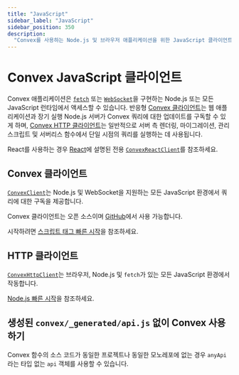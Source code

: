 ```yaml
---
title: "JavaScript"
sidebar_label: "JavaScript"
sidebar_position: 350
description:
  "Convex를 사용하는 Node.js 및 브라우저 애플리케이션을 위한 JavaScript 클라이언트"
---
```



# Convex JavaScript 클라이언트

Convex 애플리케이션은 [`fetch`](https://developer.mozilla.org/en-US/docs/Web/API/fetch) 또는
[`WebSocket`](https://developer.mozilla.org/en-US/docs/Web/API/WebSocket)을 구현하는 Node.js 또는 모든 JavaScript 런타임에서 액세스할 수 있습니다. 반응형 [Convex 클라이언트](/api/classes/browser.ConvexClient)는 웹 애플리케이션과 장기 실행 Node.js 서버가 Convex 쿼리에 대한 업데이트를 구독할 수 있게 하며, [Convex HTTP 클라이언트](/api/classes/browser.ConvexHttpClient)는 일반적으로 서버 측 렌더링, 마이그레이션, 관리 스크립트 및 서버리스 함수에서 단일 시점의 쿼리를 실행하는 데 사용됩니다.

React를 사용하는 경우 [React](/client/react.mdx)에 설명된 전용
[`ConvexReactClient`](/api/classes/browser.ConvexClient)를 참조하세요.

## Convex 클라이언트

[`ConvexClient`](/api/classes/browser.ConvexClient)는 Node.js 및 WebSocket을 지원하는 모든 JavaScript 환경에서 쿼리에 대한 구독을 제공합니다.


<TSAndJSSnippet title="script.ts" sourceTS={VanillaTS} sourceJS={VanillaJS} />

Convex 클라이언트는 오픈 소스이며
[GitHub](https://github.com/get-convex/convex-js)에서 사용 가능합니다.

시작하려면 [스크립트 태그 빠른 시작](/quickstart/script-tag.mdx)을 참조하세요.

## HTTP 클라이언트


[`ConvexHttpClient`](/api/classes/browser.ConvexHttpClient)는 브라우저, Node.js 및 `fetch`가 있는 모든 JavaScript 환경에서 작동합니다.

[Node.js 빠른 시작](/quickstart/nodejs.mdx)을 참조하세요.

<TSAndJSSnippet title="script.ts" sourceTS={Example} sourceJS={Example} />

## 생성된 `convex/_generated/api.js` 없이 Convex 사용하기

Convex 함수의 소스 코드가 동일한 프로젝트나 동일한 모노레포에 없는 경우 `anyApi`라는 타입 없는 `api` 객체를 사용할 수 있습니다.


<TSAndJSSnippet title="script.ts" sourceTS={StringsTS} sourceJS={StringsJS} />
